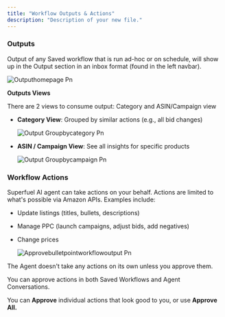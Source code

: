 ```yaml
---
title: "Workflow Outputs & Actions"
description: "Description of your new file."
---
```


### **Outputs**

Output of any Saved workflow that is run ad-hoc or on schedule, will show up in the Output section in an inbox format (found in the left navbar).

![Outputhomepage Pn](/images/Outputhomepage.png)

**Outputs Views**

There are 2 views to consume output: Category and ASIN/Campaign view

- **Category View**: Grouped by similar actions (e.g., all bid changes)

  ![Output Groupbycategory Pn](/images/Output-groupbycategory.png)
- **ASIN / Campaign View**: See all insights for specific products 

  ![Output Groupbycampaign Pn](/images/Output-groupbycampaign.png)

### Workflow Actions

Superfuel AI agent can take actions on your behalf. Actions are limited to what's possible via Amazon APIs. Examples include:

- Update listings (titles, bullets, descriptions) 
- Manage PPC (launch campaigns, adjust bids, add negatives)
- Change prices 

  ![Approvebulletpointworkflowoutput Pn](/images/Approvebulletpointworkflowoutput.png)

<Check>
  The Agent doesn't take any actions on its own unless you approve them.
</Check>

You can approve actions in both Saved Workflows and Agent Conversations.

You can **Approve** individual actions that look good to you, or use **Approve All.**